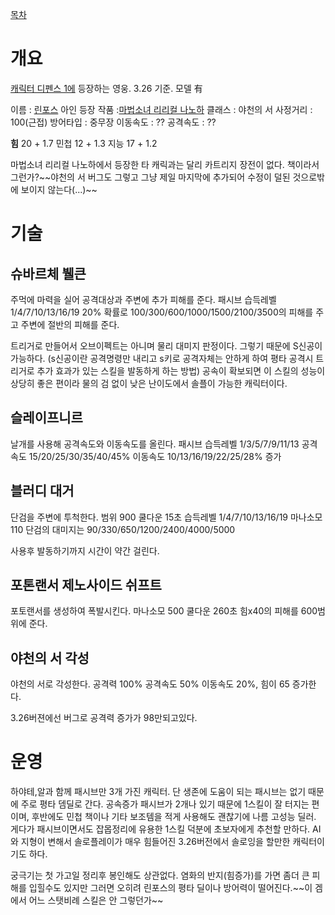 [[목차]]
= 개요 =
[[캐릭터 디펜스 1]]에 등장하는 영웅. 3.26 기준. 모델 有

이름 : [[린포스]] 아인
등장 작품 :[[마법소녀 리리컬 나노하]]
클래스 : 야천의 서
사정거리 : 100(근접)
방어타입 : 중무장
이동속도 : ??
공격속도 : ??

'''힘''' 20 + 1.7
민첩 12 + 1.3
지능 17 + 1.2

마법소녀 리리컬 나노하에서 등장한 타 캐릭과는 달리 카트리지 장전이 없다. 책이라서 그런가?~~야천의 서 버그도 그렇고 그냥 제일 마지막에 추가되어 수정이 덜된 것으로밖에 보이지 않는다(...)~~

= 기술 =
== 슈바르체 뷀큰 ==
주먹에 마력을 실어 공격대상과 주변에 추가 피해를 준다. 패시브
습득레벨 1/4/7/10/13/16/19
20% 확률로 100/300/600/1000/1500/2100/3500의 피해를 주고 주변에 절반의 피해를 준다.

트리거로 만들어서 오브이펙트는 아니며 물리 대미지 판정이다.
그렇기 때문에 S신공이 가능하다. (s신공이란 공격명령만 내리고 s키로 공격자체는 안하게 하여 평타 공격시 트리거로 추가 효과가 있는 스킬을 발동하게 하는 방법) 공속이 확보되면 이 스킬의 성능이 상당히 좋은 편이라 물의 검 없이 낮은 난이도에서 솔플이 가능한 캐릭터이다.


== 슬레이프니르 ==
날개를 사용해 공격속도와 이동속도를 올린다. 패시브
습득레벨 1/3/5/7/9/11/13
공격속도 15/20/25/30/35/40/45% 이동속도 10/13/16/19/22/25/28% 증가


== 블러디 대거 ==
단검을 주변에 투척한다. 
범위 900 쿨다운 15초
습득레벨 1/4/7/10/13/16/19
마나소모 110
단검의 대미지는 90/330/650/1200/2400/4000/5000

사용후 발동하기까지 시간이 약간 걸린다.


== 포톤랜서 제노사이드 쉬프트 ==
포토랜서를 생성하여 폭발시킨다.
마나소모 500 쿨다운 260초
힘x40의 피해를 600범위에 준다.

== 야천의 서 각성 ==
야천의 서로 각성한다.
공격력 100% 공격속도 50% 이동속도 20%, 힘이 65 증가한다.

3.26버젼에선 버그로 공격력 증가가 98만되고있다.

= 운영 =
하야테,알과 함께 패시브만 3개 가진 캐릭터. 단 생존에 도움이 되는 패시브는 없기 때문에 주로 평타 뎀딜로 간다. 공속증가 패시브가 2개나 있기 때문에 1스킬이 잘 터지는 편이며, 후반에도 민첩 책이나 기타 보조템을 적게 사용해도 괜찮기에 나름 고성능 딜러. 게다가 패시브이면서도 잡몹정리에 유용한 1스킬 덕분에 초보자에게 추천할 만하다. AI와 지형이 변해서 솔로플레이가 매우 힘들어진 3.26버전에서 솔로잉을 할만한 캐릭터이기도 하다.

궁극기는 첫 가고일 정리후 봉인해도 상관없다. 염화의 반지(힘증가)를 가면 좀더 큰 피해를 입힐수도 있지만 그러면 오히려 린포스의 평타 딜이나 방어력이 떨어진다.~~이 겜에서 어느 스탯비례 스킬은 안 그렇던가~~
